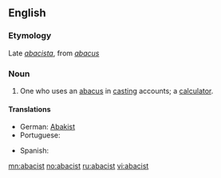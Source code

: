 ==English==

===Etymology===
Late {{etyl|la}} ''[[abacista#Latin|abacista]]'', from ''[[abacus#Latin|abacus]]''

===Noun===
{{en-noun}}

# One who uses an [[abacus#English|abacus]] in [[casting]] accounts; a [[calculator]].

====Translations====
{{trans-top|One who uses an abacus.}}
* German: [[Abakist]] {{m}}
* Portuguese: {{t-|pt|calculador}}
{{trans-mid}}
* Spanish: {{t-|es|abacista|m|f}}
{{trans-bottom}}

[[mn:abacist]]
[[no:abacist]]
[[ru:abacist]]
[[vi:abacist]]